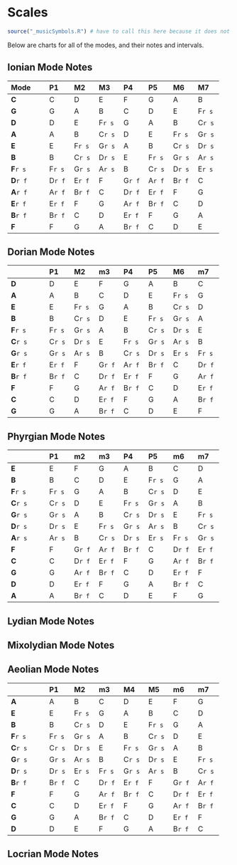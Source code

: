 # Scales

```r
source("_musicSymbols.R") # have to call this here because it does not work when called in `_common.R` or when called as a before_chapter_script in `_bookdown.yml`
```

Below are charts for all of the modes, and their notes and intervals.

## Ionian Mode Notes

| Mode       | P1     | M2     | M3     | P4     | P5     | M6     | M7     |
|:-----------|:-------|:-------|:-------|:-------|:-------|:-------|:-------|
| **C**      | C      | D      | E      | F      | G      | A      | B      |
| **G**      | G      | A      | B      | C      | D      | E      | F`r s` |
| **D**      | D      | E      | F`r s` | G      | A      | B      | C`r s` |
| **A**      | A      | B      | C`r s` | D      | E      | F`r s` | G`r s` |
| **E**      | E      | F`r s` | G`r s` | A      | B      | C`r s` | D`r s` |
| **B**      | B      | C`r s` | D`r s` | E      | F`r s` | G`r s` | A`r s` |
| **F**`r s` | F`r s` | G`r s` | A`r s` | B      | C`r s` | D`r s` | E`r s` |
| **D**`r f` | D`r f` | E`r f` | F      | G`r f` | A`r f` | B`r f` | C      |
| **A**`r f` | A`r f` | B`r f` | C      | D`r f` | E`r f` | F      | G      |
| **E**`r f` | E`r f` | F      | G      | A`r f` | B`r f` | C      | D      |
| **B**`r f` | B`r f` | C      | D      | E`r f` | F      | G      | A      |
| **F**      | F      | G      | A      | B`r f` | C      | D      | E      |

## Dorian Mode Notes

|            | P1     | M2     | m3     | P4     | P5     | M6     | m7     |
|:-----------|:-------|:-------|:-------|:-------|:-------|:-------|:-------|
| **D**      | D      | E      | F      | G      | A      | B      | C      |
| **A**      | A      | B      | C      | D      | E      | F`r s` | G      |
| **E**      | E      | F`r s` | G      | A      | B      | C`r s` | D      |
| **B**      | B      | C`r s` | D      | E      | F`r s` | G`r s` | A      |
| **F**`r s` | F`r s` | G`r s` | A      | B      | C`r s` | D`r s` | E      |
| **C**`r s` | C`r s` | D`r s` | E      | F`r s` | G`r s` | A`r s` | B      |
| **G**`r s` | G`r s` | A`r s` | B      | C`r s` | D`r s` | E`r s` | F`r s` |
| **E**`r f` | E`r f` | F      | G`r f` | A`r f` | B`r f` | C      | D`r f` |
| **B**`r f` | B`r f` | C      | D`r f` | E`r f` | F      | G      | A`r f` |
| **F**      | F      | G      | A`r f` | B`r f` | C      | D      | E`r f` |
| **C**      | C      | D      | E`r f` | F      | G      | A      | B`r f` |
| **G**      | G      | A      | B`r f` | C      | D      | E      | F      |

## Phyrgian Mode Notes

|            | P1     | m2     | m3     | P4     | P5     | m6     | m7     |
|:-----------|:-------|:-------|:-------|:-------|:-------|:-------|:-------|
| **E**      | E      | F      | G      | A      | B      | C      | D      |
| **B**      | B      | C      | D      | E      | F`r s` | G      | A      |
| **F**`r s` | F`r s` | G      | A      | B      | C`r s` | D      | E      |
| **C**`r s` | C`r s` | D      | E      | F`r s` | G`r s` | A      | B      |
| **G**`r s` | G`r s` | A      | B      | C`r s` | D`r s` | E      | F`r s` |
| **D**`r s` | D`r s` | E      | F`r s` | G`r s` | A`r s` | B      | C`r s` |
| **A**`r s` | A`r s` | B      | C`r s` | D`r s` | E`r s` | F`r s` | G`r s` |
| **F**      | F      | G`r f` | A`r f` | B`r f` | C      | D`r f` | E`r f` |
| **C**      | C      | D`r f` | E`r f` | F      | G      | A`r f` | B`r f` |
| **G**      | G      | A`r f` | B`r f` | C      | D      | E`r f` | F      |
| **D**      | D      | E`r f` | F      | G      | A      | B`r f` | C      |
| **A**      | A      | B`r f` | C      | D      | E      | F      | G      |

## Lydian Mode Notes

## Mixolydian Mode Notes

## Aeolian Mode Notes

|            | P1     | M2     | m3     | M4     | M5     | m6     | m7     |
|:-----------|:-------|:-------|:-------|:-------|:-------|:-------|:-------|
| **A**      | A      | B      | C      | D      | E      | F      | G      |
| **E**      | E      | F`r s` | G      | A      | B      | C      | D      |
| **B**      | B      | C`r s` | D      | E      | F`r s` | G      | A      |
| **F**`r s` | F`r s` | G`r s` | A      | B      | C`r s` | D      | E      |
| **C**`r s` | C`r s` | D`r s` | E      | F`r s` | G`r s` | A      | B      |
| **G**`r s` | G`r s` | A`r s` | B      | C`r s` | D`r s` | E      | F`r s` |
| **D**`r s` | D`r s` | E`r s` | F`r s` | G`r s` | A`r s` | B      | C`r s` |
| **B**`r f` | B`r f` | C      | D`r f` | E`r f` | F      | G`r f` | A`r f` |
| **F**      | F      | G      | A`r f` | B`r f` | C      | D`r f` | E`r f` |
| **C**      | C      | D      | E`r f` | F      | G      | A`r f` | B`r f` |
| **G**      | G      | A      | B`r f` | C      | D      | E`r f` | F      |
| **D**      | D      | E      | F      | G      | A      | B`r f` | C      |

## Locrian Mode Notes
